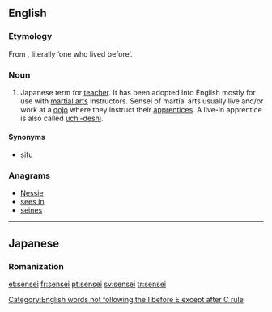 ==English==

===Etymology===
From {{etyl|ja|en}} {{term|先生||tr=せんせい, sensei|lang=ja}}, literally ‘one who lived before’.

===Noun===
{{en-noun|pl=sensei|pl2=senseis}}

# Japanese term for [[teacher]].  It has been adopted into English mostly for use with [[martial arts]] instructors.  Sensei of martial arts usually live and/or work at a [[dojo]] where they instruct their [[apprentices]].  A live-in apprentice is also called [[uchi-deshi]].  

====Synonyms====
* [[sifu]]

===Anagrams===
* [[Nessie#English|Nessie]]
* [[sees in#English|sees in]]
* [[seines#English|seines]]

[[Category:English words not following the I before E except after C rule]]

----

==Japanese==

===Romanization===
{{ja-romaji|せんせい}}

[[et:sensei]]
[[fr:sensei]]
[[pt:sensei]]
[[sv:sensei]]
[[tr:sensei]]